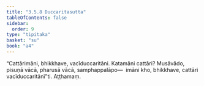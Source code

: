 ```yaml
---
title: "3.5.8 Duccaritasutta"
tableOfContents: false
sidebar:
  order: 9
type: "tipitaka"
basket: "su"
book: "a4"
---
```



<DynamicBreadcrumb />

<Division number="148" book="a4" bookNo="15" page="458">

<Paragraph number="897" book="a4">
“Cattārimāni, bhikkhave, vacīduccaritāni. Katamāni cattāri? Musāvādo, pisuṇā vācā, pharusā vācā, samphappalāpo—  imāni kho, bhikkhave, cattāri vacīduccaritānī”ti.

</Paragraph>
</Division>

<Paragraph number="898" type="center" book="a4">
Aṭṭhamaṃ.
</Paragraph>